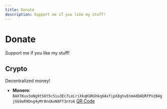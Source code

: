 ```yaml
---
title: Donate
description: Support me if you like my stuff!
---
```


# Donate

Support me if you like my stuff!

## Crypto

Decentralized money!

- **Monero**: `8AXTKuv3oNg9tS6t5cSiu3Ec7LeLriXkqKURGhkq6AxfipX8ghvEnm4dDAbRfPVzB4gjGG9oR9Dng4yMr8ndAoN8FT3nYo6` [QR Code](/monero-address.png)

